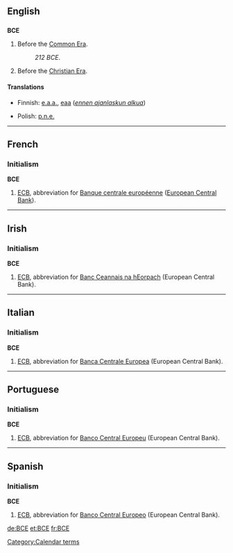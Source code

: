 {{see|все|всё}}
==English==

==={{initialism}}===
'''BCE'''

# Before the [[Common Era]].
#: ''212 BCE''.
# Before the [[Christian Era]].

====Translations====
{{top}}
*Finnish: [[e.a.a.]], [[eaa]] (''[[ennen ajanlaskun alkua]]'')
{{mid}}
*Polish: [[p.n.e.]] {{italbrac|przed naszą erą}}
{{bottom}}

----

==French==

===Initialism===
'''BCE'''

# [[ECB]], abbreviation for [[Banque centrale européenne]] ([[European Central Bank]]).

----

==Irish==

===Initialism===
'''BCE'''

# [[ECB]], abbreviation for [[Banc Ceannais na hEorpach]] (European Central Bank).

----

==Italian==

===Initialism===
'''BCE'''

# [[ECB]], abbreviation for [[Banca Centrale Europea]] (European Central Bank).

----

==Portuguese==

===Initialism===
'''BCE'''

# [[ECB]], abbreviation for [[Banco Central Europeu]] (European Central Bank).

----

==Spanish==

===Initialism===
'''BCE'''

# [[ECB]], abbreviation for [[Banco Central Europeo]] (European Central Bank).

[[Category:Calendar terms]]

[[de:BCE]]
[[et:BCE]]
[[fr:BCE]]